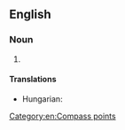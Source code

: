 {{also|nnw}}
==English==

===Noun===
{{en-noun|-}}

# {{abbreviation of|north-northwest|lang=en}}

====Translations====
{{trans-top|abbreviation of north-northwest}}
* Hungarian: {{t+|hu|ÉÉNy}}
{{trans-mid}}
{{trans-bottom}}

[[Category:en:Compass points]]